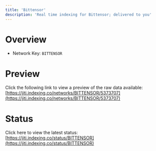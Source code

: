 ```yaml
---
title: 'Bittensor'
description: 'Real time indexing for Bittensor; delivered to you'
---
```


# Overview
- Network Key: `BITTENSOR`

# Preview
Click the following link to view a preview of the raw data available: [https://jiti.indexing.co/networks/BITTENSOR/5373707](https://jiti.indexing.co/networks/BITTENSOR/5373707)

# Status
Click here to view the latest status: [https://jiti.indexing.co/status/BITTENSOR](https://jiti.indexing.co/status/BITTENSOR)
